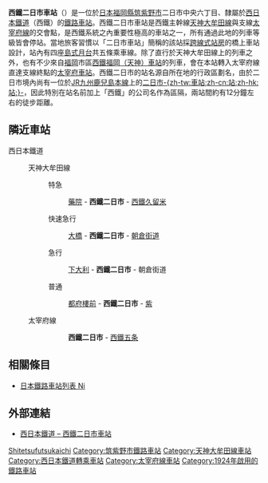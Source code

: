 {{NoteTA|1 = zh:西鐵二日市車站; zh-cn:西铁二日市站; zh-tw:西鐵二日市車站; zh-hk:西鐵二日市站; }}
{{distinguish|二日市站}}
{{日本車站資訊
|公司色= #003399
|文字色 = 
|站名= 西鐵二日市站
|圖片= Nishitetsu-Futsukaichi Station 20160115.JPG
|pxl = 
|圖片說明 = 西口站房
|日文原名= 西鉄二日市
|平假名=にしてつふつかいち
|羅馬拼音= Nishitetsu-Futsukaichi
|電報略號=
|所屬公司= [[File:Nishitetsu_logo_vector.svg|28px]][[西日本鐵道|西日本鐵道]]（西鐵）
|所在地 = [[福岡縣|福岡縣]][[筑紫野市|筑紫野市]]二日市中央六丁目
|月台配置 = 4面5線
|啟用年月日= 1924年（[[大正|大正]]13年）4月12日
|車站構造 = [[地面車站|地面車站]]（[[橋上車站|橋上車站]]）
|上下車人次 = 21,210
|乘客人數 = 
|統計年度= 2014年
|停站路線數= 2
|所屬路線1 = {{color|skyblue|■}}[[西鐵天神大牟田線|天神大牟田線]]
|前一站1 = [[都府楼前站|都府楼前]]
|前一站距離1 = 1.4
|後一站距離1 = 0.9
|後一站1 = [[紫站|紫]]
|距離1 =15.2
|起點站1 = [[西鐵福岡（天神）站|西鐵福岡（天神）]]
|所屬路線2 = {{color|skyblue|■}}[[西鐵太宰府線|太宰府線]]
|前一站2 = 
|前一站距離2 = 
|後一站距離2 = 1.4
|後一站2 = [[西鐵五條站|西鐵五條]]
|距離2 = 0.0
|起點站2 = 西鐵二日市
|車站編號2 =
|備註= 
|全寬備註 = 
}}
'''西鐵二日市車站'''（{{jpn|j=西鉄二日市駅|hg=にしてつふつかいちえき|kyu=西鐵二日市驛|hgt=|rm=Nishitetsu-Futsukaichi eki|f=y}}）是一位於[[日本|日本]][[福岡縣|福岡縣]][[筑紫野市|筑紫野市]]二日市中央六丁目、隸屬於[[西日本鐵道|西日本鐵道]]（西鐵）的[[鐵路車站|鐵路車站]]。西鐵二日市車站是西鐵主幹線[[天神大牟田線|天神大牟田線]]與支線[[太宰府線|太宰府線]]的交會點，是西鐵系統之內重要性極高的車站之一，所有通過此地的列車等級皆會停站。當地旅客習慣以「二日市車站」簡稱的該站採[[跨站式站房|跨線式站房]]的橋上車站設計，站內有四座[[島式月台|島式月台]]共五條乘車線。除了直行於天神大牟田線上的列車之外，也有不少來自[[福岡市|福岡]]市區[[西鐵福岡（天神）車站|西鐵福岡（天神）車站]]的列車，會在本站轉入太宰府線直達支線終點的[[太宰府車站|太宰府車站]]。西鐵二日市的站名源自所在地的行政區劃名，由於二日市境內尚有一位於[[九州旅客鐵道|JR九州]][[鹿兒島本線|鹿兒島本線]]上的[[二日市站|二日市-{zh-tw:車站;zh-cn:站;zh-hk:站;}-]]，因此特別在站名前加上「西鐵」的公司名作為區隔，兩站間約有12分鐘左右的徒步距離。

==隣近車站==
;西日本鐵道
:{{RailwayLineColor|skyblue|■}} 天神大牟田線
::{{RailwayLineColor|red|■}} 特急
:::[[藥院站|藥院]] - '''西鐵二日市''' - [[西鐵久留米站|西鐵久留米]]
::{{RailwayLineColor|orange|■}} 快速急行
:::[[大橋站_(福岡縣)|大橋]] - '''西鐵二日市''' - [[朝倉街道站|朝倉街道]]
::{{RailwayLineColor|limegreen|■}} 急行
:::[[下大利站|下大利]] - '''西鐵二日市''' - 朝倉街道
::{{RailwayLineColor|blue|■}} 普通
:::[[都府樓前站|都府樓前]] - '''西鐵二日市''' - [[紫站|紫]]
:{{RailwayLineColor|skyblue|■}} 太宰府線
:::'''西鐵二日市''' - [[西鐵五条站|西鐵五条]]

==相關條目==
*[[日本鐵路車站列表_Ni|日本鐵路車站列表 Ni]]

==外部連結==
* [http://www.ensen24.jp/futsukaichi/ 西日本鐵道 – 西鐵二日市車站] {{Wayback|url=http://www.ensen24.jp/futsukaichi/ |date=20201102092637 }}{{ja}}

{{西鐵天神大牟田線}}
{{西鐵太宰府線}}

{{DEFAULTSORT:Nishitetsu-Futsukaichi}}
[[Category:日本鐵路車站_Ni|Shitetsufutsukaichi]]
[[Category:筑紫野市鐵路車站|Category:筑紫野市鐵路車站]]
[[Category:天神大牟田線車站|Category:天神大牟田線車站]]
[[Category:西日本鐵道轉乘車站|Category:西日本鐵道轉乘車站]]
[[Category:太宰府線車站|Category:太宰府線車站]]
[[Category:1924年啟用的鐵路車站|Category:1924年啟用的鐵路車站]]

{{coord|33|30|7|N|130|31|4|E|display=title|scale:5000_region:JP_type:railwaystation}}